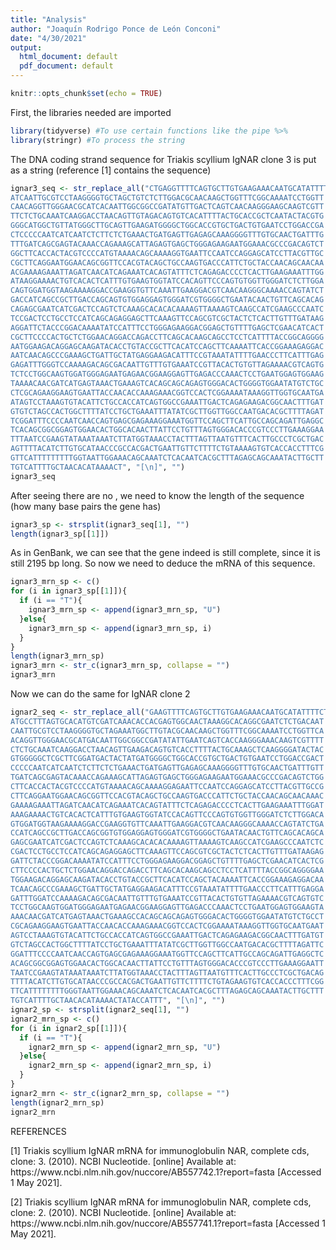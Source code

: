 ```yaml
---
title: "Analysis"
author: "Joaquín Rodrigo Ponce de León Conconi"
date: "4/30/2021"
output:
  html_document: default
  pdf_document: default
---
```


```r
knitr::opts_chunk$set(echo = TRUE)
```

First, the libraries needed are imported
```r
library(tidyverse) #To use certain functions like the pipe %>% 
library(stringr) #To process the string
```

The DNA coding strand sequence for Triakis scyllium IgNAR clone 3 is put as a string 
(reference [1] contains the sequence)
```r
ignar3_seq <- str_replace_all("CTGAGGTTTTCAGTGCTTGTGAAGAAACAATGCATATTTTCTGGGCTGCGCTCCTTCTAACGTGGTTATCAAATGCCTTTAGTGCACATGTCGATCAAACACCACGAGTGGCAACTAAAGAAACAGGCGAATCTCTGACA
ATCAATTGCGTCCTAAGGGGTGCTAGCTGTCTCTTGGACGCAACAAGCTGGTTTCGGCAAAATCCTGGTT
CAACAGGTTGGGAACGCATCACAATTGGCGGCCGATATGTTGACTCAGTCAACAAGGGAAGCAAGTCGTT
TTCTCTGCAAATCAAGGACCTAACAGTTGTAGACAGTGTCACATTTTACTGCACCGCTCAATACTACGTG
GGGCATGGCTGTTATGGGCTTGCAGTTGAAGATGGGGCTGGCACCGTGCTGACTGTGAATCCTGGACCGA
CTCCCCCAATCATCAATCTCTTCTCTGAAACTGATGAGTTGAGAGCAAAGGGGTTTGTGCAACTGATTTG
TTTGATCAGCGAGTACAAACCAGAAAGCATTAGAGTGAGCTGGGAGAAGAATGGAAACGCCCGACAGTCT
GGCTTCACCACTACGTCCCCATGTAAAACAGCAAAAGGTGAATTCCAATCCAGGAGCATCCTTACGTTGC
CGCTTCAGGAATGGAACAGCGGTTCCACGTACAGCTGCCAAGTGACCCATTCTGCTACCAACAGCAACAA
ACGAAAAGAAATTAGATCAACATCAGAAATCACAGTATTTCTCAGAGACCCCTCACTTGAAGAAATTTGG
ATAAGGAAAACTGTCACACTCATTTGTGAAGTGGTATCCACAGTTCCCAGTGTGGTTGGGATCTCTTGGA
CAGTGGATGGTAAGAAAAGGACCGAAGGTGTTCAAATTGAAGGACGTCAACAAGGGCAAAACCAGTATCT
GACCATCAGCCGCTTGACCAGCAGTGTGGAGGAGTGGGATCGTGGGGCTGAATACAACTGTTCAGCACAG
CAGAGCGAATCATCGACTCCAGTCTCAAAGCACACACAAAAGTTAAAAGTCAAGCCATCGAAGCCCAATC
TCCGACTCCTGCCTCCATCAGCAGAGGAGCTTCAAAGTTCCAGCGTCGCTACTCTCACTTGTTTGATAAG
AGGATTCTACCCGGACAAAATATCCATTTCCTGGGAGAAGGACGGAGCTGTTTTGAGCTCGAACATCACT
CGCTTCCCCACTGCTCTGGAACAGGACCAGACCTTCAGCACAAGCAGCCTCCTCATTTTACCGGCAGGGG
AATGGAAGACAGGAGCAAGATACACCTGTACCGCTTCACATCCAGCTTCAAAATTCACCGGAAAGAGGAC
AATCAACAGCCCGAAAGCTGATTGCTATGAGGAAGACATTTCCGTAAATATTTTGAACCCTTCATTTGAG
GAGATTTGGGTCCAAAAGACAGCGACAATTGTTTGTGAAATCCGTTACACTGTGTTAGAAAACGTCAGTG
TCTCCTGGCAAGTGGATGGGAGAATGAGAACGGAAGGAGTTGAGACCCAAACTCCTGAATGGAGTGGAAG
TAAAACAACGATCATGAGTAAACTGAAAGTCACAGCAGCAGAGTGGGACACTGGGGTGGAATATGTCTGC
CTCGCAGAAGGAAGTGAATTACCAACACCAAAGAAACGGTCCACTCGGAAAATAAAGGTTGGTGCAATGA
ATAGTCCTAAAGTGTACATTCTGCCACCATCAGTGGCCGAAATTGACTCAGAGAAGACGGCAACTTTGAT
GTGTCTAGCCACTGGCTTTTATCCTGCTGAAATTTATATCGCTTGGTTGGCCAATGACACGCTTTTAGAT
TCGGATTTCCCCAATCAACCAGTGAGCGAGAAAGGAAATGGTTCCAGCTTCATTGCCAGCAGATTGAGGC
TCACAGCGGCGGAGTGGAACACTGGCACAACTTATTCCTGTTTAGTGGGACACCCGTCCCTTGAAAGGAA
TTTAATCCGAAGTATAAATAAATCTTATGGTAAACCTACTTTAGTTAATGTTTCACTTGCCCTCGCTGAC
AGTTTTACATCTTGTGCATAACCCGCCACGACTGAATTGTTCTTTTCTGTAAAAGTGTCACCACCTTTCG
GTTCATTTTTTTTTGGTAATTGGAAACAGCAAATCTCACAATCACGCTTTAGAGCAGCAAATACTTGCTT
TGTCATTTTGCTAACACATAAAACT", "[\n]", "")
ignar3_seq

```


After seeing there are no \n, we need to know the length of the sequence (how many base pairs the gene has)
```r
ignar3_sp <- strsplit(ignar3_seq[1], "")
length(ignar3_sp[[1]])

```
As in GenBank, we can see that the gene indeed is still complete, since it is still 2195 bp long. So now we need to deduce the mRNA of this sequence.
```r
ignar3_mrn_sp <- c()
for (i in ignar3_sp[[1]]){
  if (i == "T"){
    ignar3_mrn_sp <- append(ignar3_mrn_sp, "U")
  }else{
    ignar3_mrn_sp <- append(ignar3_mrn_sp, i)
  }
}
length(ignar3_mrn_sp)
ignar3_mrn <- str_c(ignar3_mrn_sp, collapse = "")
ignar3_mrn
```

Now we can do the same for IgNAR clone 2
```r
ignar2_seq <- str_replace_all("GAAGTTTTCAGTGCTTGTGAAGAAACAATGCATATTTTCTGGGCTGCGCTCCTTCTAACGTGGTTATCAA
ATGCCTTTAGTGCACATGTCGATCAAACACCACGAGTGGCAACTAAAGGCACAGGCGAATCTCTGACAAT
CAATTGCGTCCTAAGGGGTGCTAGAAATGGCTTGTACGCAACAAGCTGGTTTCGGCAAAATCCTGGTTCA
ACAGGTTGGGAACGCATGACAATTGGCGGCCGATATATTGAATCAGTCACCAAGGGAAACAAGTCGTTTT
CTCTGCAAATCAAGGACCTAACAGTTGAAGACAGTGTCACCTTTTACTGCAAAGCTCAAGGGGATACTAC
GTGGGGGCTCGCTTCGGATGACTACTATGATGGGGCTGGCACCGTGCTGACTGTGAATCCTGGACCGACT
CCCCCAATCATCAATCTCTTCTCTGAAACTGATGAGTTGAGAGCAAAGGGGTTTGTGCAACTGATTTGTT
TGATCAGCGAGTACAAACCAGAAAGCATTAGAGTGAGCTGGGAGAAGAATGGAAACGCCCGACAGTCTGG
CTTCACCACTACGTCCCCATGTAAAACAGCAAAAGGAGAATTCCAATCCAGGAGCATCCTTACGTTGCCG
CTTCAGGAATGGAACAGCGGTTCCACGTACAGCTGCCAAGTGACCCATTCTGCTACCAACAGCAACAAAC
GAAAAGAAATTAGATCAACATCAGAAATCACAGTATTTCTCAGAGACCCCTCACTTGAAGAAATTTGGAT
AAAGAAAACTGTCACACTCATTTGTGAAGTGGTATCCACAGTTCCCAGTGTGGTTGGGATCTCTTGGACA
GTGGATGGTAAGAAAAGGACCGAAGGTGTTCAAATTGAAGGACGTCAACAAGGGCAAAACCAGTATCTGA
CCATCAGCCGCTTGACCAGCGGTGTGGAGGAGTGGGATCGTGGGGCTGAATACAACTGTTCAGCACAGCA
GAGCGAATCATCGACTCCAGTCTCAAAGCACACACAAAAGTTAAAAGTCAAGCCATCGAAGCCCAATCTC
CGACTCCTGCCTCCATCAGCAGAGGAGCTTCAAAGTTCCAGCGTCGCTACTCTCACTTGTTTGATAAGAG
GATTCTACCCGGACAAAATATCCATTTCCTGGGAGAAGGACGGAGCTGTTTTGAGCTCGAACATCACTCG
CTTCCCCACTGCTCTGGAACAGGACCAGACCTTCAGCACAAGCAGCCTCCTCATTTTACCGGCAGGGGAA
TGGAAGACAGGAGCAAGATACACCTGTACCGCTTCACATCCAGCTACAAAATTCACCGGAAAGAGGACAA
TCAACAGCCCGAAAGCTGATTGCTATGAGGAAGACATTTCCGTAAATATTTTGAACCCTTCATTTGAGGA
GATTTGGATCCAAAAGACAGCGACAATTGTTTGTGAAATCCGTTACACTGTGTTAGAAAACGTCAGTGTC
TCCTGGCAAGTGGATGGGAGAATGAGAACGGAAGGAGTTGAGACCCAAACTCCTGAATGGAGTGGAAGTA
AAACAACGATCATGAGTAAACTGAAAGCCACAGCAGCAGAGTGGGACACTGGGGTGGAATATGTCTGCCT
CGCAGAAGGAAGTGAATTACCAACACCAAAGAAACGGTCCACTCGGAAAATAAAGGTTGGTGCAATGAAT
AGTCCTAAAGTGTACATTCTGCCACCATCAGTGGCCGAAATTGACTCAGAGAAGACGGCAACTTTGATGT
GTCTAGCCACTGGCTTTTATCCTGCTGAAATTTATATCGCTTGGTTGGCCAATGACACGCTTTTAGATTC
GGATTTCCCCAATCAACCAGTGAGCGAGAAAGGAAATGGTTCCAGCTTCATTGCCAGCAGATTGAGGCTC
ACAGCGGCGGAGTGGAACACTGGCACAACTTATTCCTGTTTAGTGGGACACCCGTCCCTTGAAAGGAATT
TAATCCGAAGTATAAATAAATCTTATGGTAAACCTACTTTAGTTAATGTTTCACTTGCCCTCGCTGACAG
TTTTACATCTTGTGCATAACCCGCCACGACTGAATTGTTCTTTTCTGTAGAAGTGTCACCACCCTTTCGG
TTCATTTTTTTTGGGTAATTGGAAACAGCAAATCTCACAATCACGCTTTAGAGCAGCAAATACTTGCTTT
TGTCATTTTGCTAACACATAAAACTATACCATTT", "[\n]", "")
ignar2_sp <- strsplit(ignar2_seq[1], "")
ignar2_mrn_sp <- c()
for (i in ignar2_sp[[1]]){
  if (i == "T"){
    ignar2_mrn_sp <- append(ignar2_mrn_sp, "U")
  }else{
    ignar2_mrn_sp <- append(ignar2_mrn_sp, i)
  }
}
ignar2_mrn <- str_c(ignar2_mrn_sp, collapse = "")
length(ignar2_mrn_sp)
ignar2_mrn
```

REFERENCES

[1] Triakis scyllium IgNAR mRNA for immunoglobulin NAR, complete cds, clone: 3. (2010). NCBI Nucleotide. [online] Available at: https://www.ncbi.nlm.nih.gov/nuccore/AB557742.1?report=fasta [Accessed 1 May 2021].

[2] Triakis scyllium IgNAR mRNA for immunoglobulin NAR, complete cds, clone: 2. (2010). NCBI Nucleotide. [online] Available at: https://www.ncbi.nlm.nih.gov/nuccore/AB557741.1?report=fasta [Accessed 1 May 2021].




